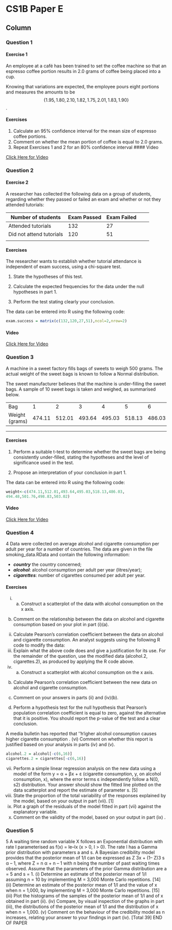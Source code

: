 


CS1B Paper E {data-navmenu="R for Actuarial Statistics"}
==============================================================

Column {.tabset}
--------------------------------

### Question 1

<h4>Exercise 1</h4>

An employee at a café has been trained to set the coffee machine so that an espresso
coffee portion results in 2.0 grams of coffee being placed into a cup. 

Knowing that
variations are expected, the employee pours eight portions and measures the amounts
to be 
$$\{1.95, 1.80, 2.10, 1.82, 1.75, 2.01, 1.83, 1.90\}$$.

#### Exercises

1. Calculate an 95% confidence interval for the mean size of espresso coffee
portions. 
2. Comment on whether the mean portion of coffee is equal to 2.0 grams. 
3. Repeat Exercises 1 and 2 for an 80% confidence interval
#### Video

<a href="https://www.youtube.com/watch?v=gBJKMtzKIA4">Click Here for Video</a>




### Question 2
<h4>Exercise 2</h4>
A researcher has collected the following data on a group of students, regarding
whether they passed or failed an exam and whether or not they attended tutorials:


| Number of students  | Exam Passed | Exam Failed |  
|---|---|---|---|---|
| Attended tutorials  | 132 | 27 |  
| Did not attend tutorials  | 120 | 51 |  
|  |  |  |  |  |


#### Exercises
The researcher wants to establish whether tutorial attendance is independent of exam
success, using a chi-square test.

1. State the hypotheses of this test. 

2. Calculate the expected frequencies for the data under the null hypotheses
in part 1.

3. Perform the test stating clearly your conclusion. 


The data can be entered into R using the following code:
```r
exam.success = matrix(c(132,120,27,51),ncol=2,nrow=2) 
```


#### Video

<a href="https://youtu.be/WbJejnoYnYA">Click Here for Video</a>


### Question 3



A machine in a sweet factory fills bags of sweets to weigh 500 grams. The actual
weight of the sweet bags is known to follow a Normal distribution. 

The sweet manufacturer believes that the machine is under-filling the sweet bags. A sample of
10 sweet bags is taken and weighed, as summarised below.

|  |  |  |  |  ||  |  |  |  |  |
|---|---|---|---|---|---|---|---|---|---|---|
|Bag | 1 | 2 | 3 | 4 | 5 | 6 | 7 | 8 | 9 | 10 |
|Weight (grams) | 474.11 | 512.01 | 493.64 | 495.03 | 518.13 | 486.03 | 494.48 | 501.76 | 498.83 | 503.02 |

---


#### Exercises


1. Perform a suitable t-test to determine whether the sweet bags are being
consistently under-filled, stating the hypotheses and the level of significance
used in the test. 

2. Propose an interpretation of your conclusion in part 1. 



The data can be entered into R using the following code:


```r
weight<-c(474.11,512.01,493.64,495.03,518.13,486.03,
494.48,501.76,498.83,503.02)
```


#### Video

<a href="https://youtu.be/w_HRoKpFImg">Click Here for Video</a>

### Question 4

4 Data were collected on average alcohol and cigarette consumption per adult per year 
for a number of countries. The data are given in the file smoking_data.RData
and contain the following information:

* ***country*** the country concerned;
* ***alcohol***: alcohol consumption per adult per year (litres/year);
* ***cigarettes***: number of cigarettes consumed per adult per year.

#### Exercises
(i) (a) Construct a scatterplot of the data with alcohol consumption on the 
x axis.
(b) Comment on the relationship between the data on alcohol and cigarette 
consumption based on your plot in part (i)(a).

(ii) Calculate Pearson’s correlation coefficient between the data on alcohol and 
cigarette consumption. 
An analyst suggests using the following R code to modify the data:
(iii) Explain what the above code does and give a justification for its use. 
For the remainder of the question, use the modified data 
(alcohol.2, cigarettes.2), as produced by applying the R code above.
(iv) (a) Construct a scatterplot with alcohol consumption on the x axis.
(b) Calculate Pearson’s correlation coefficient between the new data on 
alcohol and cigarette consumption.
(c) Comment on your answers in parts (ii) and (iv)(b). 

(v) Perform a hypothesis test for the null hypothesis that Pearson’s population 
correlation coefficient is equal to zero, against the alternative that it is positive. 
You should report the p-value of the test and a clear conclusion. 

A media bulletin has reported that ‘'h‘igher alcohol consumption causes higher cigarette consumption .
(vi) Comment on whether this report is justified based on your analysis in parts (iv) 
and (v). 

```r
alcohol.2 = alcohol[-c(6,16)]
cigarettes.2 = cigarettes[-c(6,16)]
```

(vii) Perform a simple linear regression analysis on the new data using a 
model of the form y = α + βx + ε (cigarette consumption, y, on alcohol 
consumption, x), where the error terms ε independently follow a 
N(0, s2) distribution.
Your answer should show the fitted line plotted on the data scatterplot 
and report the estimate of parameter s. [5]
(viii) State the proportion of the total variability of the responses explained 
by the model, based on your output in part (vii). [1]
(ix) Plot a graph of the residuals of the model fitted in part (vii) 
against the explanatory variable. 
(x) Comment on the validity of the model, based on your output in 
part (ix) . 

### Question 5
5 A waiting time random variable X follows an Exponential distribution with rate l
parameterised as f(x) = le–lx
 (x > 0, l > 0).
The rate l has a Gamma prior distribution with parameters a and s. A Bayesian 
credibility model provides that the posterior mean of 1/l can be expressed as
Z 3x + (1– Z)3 s
α – 1, where Z = 
n
α + n – 1
with n being the number of past waiting times observed.
Assume that the parameters of the prior Gamma distribution are a = 5 and s = 1.
(i) Determine an estimate of the posterior mean of 1/l assuming n = 10 by 
implementing M = 3,000 Monte Carlo repetitions. [14]
(ii) Determine an estimate of the posterior mean of 1/l and the value of x when 
n = 1,000, by implementing M = 3,000 Monte Carlo repetitions. [15]
(iii) Plot the histograms of the samples of the posterior mean of 1/l and of x
obtained in part (ii). 
(iv) Compare, by visual inspection of the graphs in part (iii), the distributions
 of the posterior mean of 1/l and the distribution of x when n = 1,000. 
(v) Comment on the behaviour of the credibility model as n increases, relating 
your answer to your findings in part (iv). 
[Total 39]
END OF PAPER